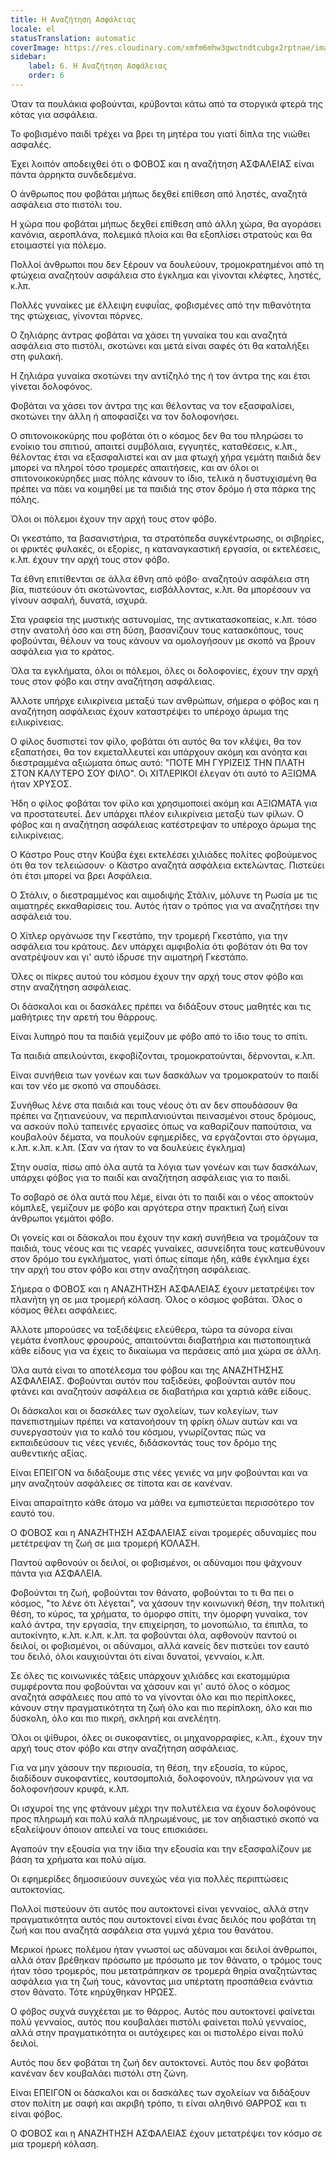 ```yaml
---
title: Η Αναζήτηση Ασφάλειας
locale: el
statusTranslation: automatic
coverImage: https://res.cloudinary.com/xmfm6mhw3gwctndtcubgx2rptnae/image/upload/v1740337243/small_cover_educacion_fundamental_a051170f1c.webp
sidebar:
    label: 6. Η Αναζήτηση Ασφάλειας
    order: 6
---
```

Όταν τα πουλάκια φοβούνται, κρύβονται κάτω από τα στοργικά φτερά της κότας για ασφάλεια.

Το φοβισμένο παιδί τρέχει να βρει τη μητέρα του γιατί δίπλα της νιώθει ασφαλές.

Έχει λοιπόν αποδειχθεί ότι ο ΦΟΒΟΣ και η αναζήτηση ΑΣΦΑΛΕΙΑΣ είναι πάντα άρρηκτα συνδεδεμένα.

Ο άνθρωπος που φοβάται μήπως δεχθεί επίθεση από ληστές, αναζητά ασφάλεια στο πιστόλι του.

Η χώρα που φοβάται μήπως δεχθεί επίθεση από άλλη χώρα, θα αγοράσει κανόνια, αεροπλάνα, πολεμικά πλοία και θα εξοπλίσει στρατούς και θα ετοιμαστεί για πόλεμο.

Πολλοί άνθρωποι που δεν ξέρουν να δουλεύουν, τρομοκρατημένοι από τη φτώχεια αναζητούν ασφάλεια στο έγκλημα και γίνονται κλέφτες, ληστές, κ.λπ.

Πολλές γυναίκες με έλλειψη ευφυΐας, φοβισμένες από την πιθανότητα της φτώχειας, γίνονται πόρνες.

Ο ζηλιάρης άντρας φοβάται να χάσει τη γυναίκα του και αναζητά ασφάλεια στο πιστόλι, σκοτώνει και μετά είναι σαφές ότι θα καταλήξει στη φυλακή.

Η ζηλιάρα γυναίκα σκοτώνει την αντίζηλό της ή τον άντρα της και έτσι γίνεται δολοφόνος.

Φοβάται να χάσει τον άντρα της και θέλοντας να τον εξασφαλίσει, σκοτώνει την άλλη ή αποφασίζει να τον δολοφονήσει.

Ο σπιτονοικοκύρης που φοβάται ότι ο κόσμος δεν θα του πληρώσει το ενοίκιο του σπιτιού, απαιτεί συμβόλαια, εγγυητές, καταθέσεις, κ.λπ., θέλοντας έτσι να εξασφαλιστεί και αν μια φτωχή χήρα γεμάτη παιδιά δεν μπορεί να πληροί τόσο τρομερές απαιτήσεις, και αν όλοι οι σπιτονοικοκύρηδες μιας πόλης κάνουν το ίδιο, τελικά η δυστυχισμένη θα πρέπει να πάει να κοιμηθεί με τα παιδιά της στον δρόμο ή στα πάρκα της πόλης.

Όλοι οι πόλεμοι έχουν την αρχή τους στον φόβο.

Οι γκεστάπο, τα βασανιστήρια, τα στρατόπεδα συγκέντρωσης, οι σιβηρίες, οι φρικτές φυλακές, οι εξορίες, η καταναγκαστική εργασία, οι εκτελέσεις, κ.λπ. έχουν την αρχή τους στον φόβο.

Τα έθνη επιτίθενται σε άλλα έθνη από φόβο· αναζητούν ασφάλεια στη βία, πιστεύουν ότι σκοτώνοντας, εισβάλλοντας, κ.λπ. θα μπορέσουν να γίνουν ασφαλή, δυνατά, ισχυρά.

Στα γραφεία της μυστικής αστυνομίας, της αντικατασκοπείας, κ.λπ. τόσο στην ανατολή όσο και στη δύση, βασανίζουν τους κατασκόπους, τους φοβούνται, θέλουν να τους κάνουν να ομολογήσουν με σκοπό να βρουν ασφάλεια για το κράτος.

Όλα τα εγκλήματα, όλοι οι πόλεμοι, όλες οι δολοφονίες, έχουν την αρχή τους στον φόβο και στην αναζήτηση ασφάλειας.

Άλλοτε υπήρχε ειλικρίνεια μεταξύ των ανθρώπων, σήμερα ο φόβος και η αναζήτηση ασφάλειας έχουν καταστρέψει το υπέροχο άρωμα της ειλικρίνειας.

Ο φίλος δυσπιστεί τον φίλο, φοβάται ότι αυτός θα τον κλέψει, θα τον εξαπατήσει, θα τον εκμεταλλευτεί και υπάρχουν ακόμη και ανόητα και διεστραμμένα αξιώματα όπως αυτό: "ΠΟΤΕ ΜΗ ΓΥΡΙΖΕΙΣ ΤΗΝ ΠΛΑΤΗ ΣΤΟΝ ΚΑΛΥΤΕΡΟ ΣΟΥ ΦΙΛΟ". Οι ΧΙΤΛΕΡΙΚΟΙ έλεγαν ότι αυτό το ΑΞΙΩΜΑ ήταν ΧΡΥΣΟΣ.

Ήδη ο φίλος φοβάται τον φίλο και χρησιμοποιεί ακόμη και ΑΞΙΩΜΑΤΑ για να προστατευτεί. Δεν υπάρχει πλέον ειλικρίνεια μεταξύ των φίλων. Ο φόβος και η αναζήτηση ασφάλειας κατέστρεψαν το υπέροχο άρωμα της ειλικρίνειας.

Ο Κάστρο Ρους στην Κούβα έχει εκτελέσει χιλιάδες πολίτες φοβούμενος ότι θα τον τελειώσουν· ο Κάστρο αναζητά ασφάλεια εκτελώντας. Πιστεύει ότι έτσι μπορεί να βρει Ασφάλεια.

Ο Στάλιν, ο διεστραμμένος και αιμοδιψής Στάλιν, μόλυνε τη Ρωσία με τις αιματηρές εκκαθαρίσεις του. Αυτός ήταν ο τρόπος για να αναζητήσει την ασφάλειά του.

Ο Χίτλερ οργάνωσε την Γκεστάπο, την τρομερή Γκεστάπο, για την ασφάλεια του κράτους. Δεν υπάρχει αμφιβολία ότι φοβόταν ότι θα τον ανατρέψουν και γι' αυτό ίδρυσε την αιματηρή Γκεστάπο.

Όλες οι πίκρες αυτού του κόσμου έχουν την αρχή τους στον φόβο και στην αναζήτηση ασφάλειας.

Οι δάσκαλοι και οι δασκάλες πρέπει να διδάξουν στους μαθητές και τις μαθήτριες την αρετή του θάρρους.

Είναι λυπηρό που τα παιδιά γεμίζουν με φόβο από το ίδιο τους το σπίτι.

Τα παιδιά απειλούνται, εκφοβίζονται, τρομοκρατούνται, δέρνονται, κ.λπ.

Είναι συνήθεια των γονέων και των δασκάλων να τρομοκρατούν το παιδί και τον νέο με σκοπό να σπουδάσει.

Συνήθως λένε στα παιδιά και τους νέους ότι αν δεν σπουδάσουν θα πρέπει να ζητιανεύουν, να περιπλανιούνται πεινασμένοι στους δρόμους, να ασκούν πολύ ταπεινές εργασίες όπως να καθαρίζουν παπούτσια, να κουβαλούν δέματα, να πουλούν εφημερίδες, να εργάζονται στο όργωμα, κ.λπ. κ.λπ. κ.λπ. (Σαν να ήταν το να δουλεύεις έγκλημα)

Στην ουσία, πίσω από όλα αυτά τα λόγια των γονέων και των δασκάλων, υπάρχει φόβος για το παιδί και αναζήτηση ασφάλειας για το παιδί.

Το σοβαρό σε όλα αυτά που λέμε, είναι ότι το παιδί και ο νέος αποκτούν κόμπλεξ, γεμίζουν με φόβο και αργότερα στην πρακτική ζωή είναι άνθρωποι γεμάτοι φόβο.

Οι γονείς και οι δάσκαλοι που έχουν την κακή συνήθεια να τρομάζουν τα παιδιά, τους νέους και τις νεαρές γυναίκες, ασυνείδητα τους κατευθύνουν στον δρόμο του εγκλήματος, γιατί όπως είπαμε ήδη, κάθε έγκλημα έχει την αρχή του στον φόβο και στην αναζήτηση ασφάλειας.

Σήμερα ο ΦΟΒΟΣ και η ΑΝΑΖΗΤΗΣΗ ΑΣΦΑΛΕΙΑΣ έχουν μετατρέψει τον πλανήτη γη σε μια τρομερή κόλαση. Όλος ο κόσμος φοβάται. Όλος ο κόσμος θέλει ασφάλειες.

Άλλοτε μπορούσες να ταξιδέψεις ελεύθερα, τώρα τα σύνορα είναι γεμάτα ένοπλους φρουρούς, απαιτούνται διαβατήρια και πιστοποιητικά κάθε είδους για να έχεις το δικαίωμα να περάσεις από μια χώρα σε άλλη.

Όλα αυτά είναι το αποτέλεσμα του φόβου και της ΑΝΑΖΗΤΗΣΗΣ ΑΣΦΑΛΕΙΑΣ. Φοβούνται αυτόν που ταξιδεύει, φοβούνται αυτόν που φτάνει και αναζητούν ασφάλεια σε διαβατήρια και χαρτιά κάθε είδους.

Οι δάσκαλοι και οι δασκάλες των σχολείων, των κολεγίων, των πανεπιστημίων πρέπει να κατανοήσουν τη φρίκη όλων αυτών και να συνεργαστούν για το καλό του κόσμου, γνωρίζοντας πώς να εκπαιδεύσουν τις νέες γενιές, διδάσκοντάς τους τον δρόμο της αυθεντικής αξίας.

Είναι ΕΠΕΙΓΟΝ να διδάξουμε στις νέες γενιές να μην φοβούνται και να μην αναζητούν ασφάλειες σε τίποτα και σε κανέναν.

Είναι απαραίτητο κάθε άτομο να μάθει να εμπιστεύεται περισσότερο τον εαυτό του.

Ο ΦΟΒΟΣ και η ΑΝΑΖΗΤΗΣΗ ΑΣΦΑΛΕΙΑΣ είναι τρομερές αδυναμίες που μετέτρεψαν τη ζωή σε μια τρομερή ΚΟΛΑΣΗ.

Παντού αφθονούν οι δειλοί, οι φοβισμένοι, οι αδύναμοι που ψάχνουν πάντα για ΑΣΦΑΛΕΙΑ.

Φοβούνται τη ζωή, φοβούνται τον θάνατο, φοβούνται το τι θα πει ο κόσμος, "το λένε ότι λέγεται", να χάσουν την κοινωνική θέση, την πολιτική θέση, το κύρος, τα χρήματα, το όμορφο σπίτι, την όμορφη γυναίκα, τον καλό άντρα, την εργασία, την επιχείρηση, το μονοπώλιο, τα έπιπλα, το αυτοκίνητο, κ.λπ. κ.λπ. κ.λπ. τα φοβούνται όλα, αφθονούν παντού οι δειλοί, οι φοβισμένοι, οι αδύναμοι, αλλά κανείς δεν πιστεύει τον εαυτό του δειλό, όλοι καυχιούνται ότι είναι δυνατοί, γενναίοι, κ.λπ.

Σε όλες τις κοινωνικές τάξεις υπάρχουν χιλιάδες και εκατομμύρια συμφέροντα που φοβούνται να χάσουν και γι' αυτό όλος ο κόσμος αναζητά ασφάλειες που από το να γίνονται όλο και πιο περίπλοκες, κάνουν στην πραγματικότητα τη ζωή όλο και πιο περίπλοκη, όλο και πιο δύσκολη, όλο και πιο πικρή, σκληρή και ανελέητη.

Όλοι οι ψίθυροι, όλες οι συκοφαντίες, οι μηχανορραφίες, κ.λπ., έχουν την αρχή τους στον φόβο και στην αναζήτηση ασφάλειας.

Για να μην χάσουν την περιουσία, τη θέση, την εξουσία, το κύρος, διαδίδουν συκοφαντίες, κουτσομπολιά, δολοφονούν, πληρώνουν για να δολοφονήσουν κρυφά, κ.λπ.

Οι ισχυροί της γης φτάνουν μέχρι την πολυτέλεια να έχουν δολοφόνους προς πληρωμή και πολύ καλά πληρωμένους, με τον αηδιαστικό σκοπό να εξαλείψουν όποιον απειλεί να τους επισκιάσει.

Αγαπούν την εξουσία για την ίδια την εξουσία και την εξασφαλίζουν με βάση τα χρήματα και πολύ αίμα.

Οι εφημερίδες δημοσιεύουν συνεχώς νέα για πολλές περιπτώσεις αυτοκτονίας.

Πολλοί πιστεύουν ότι αυτός που αυτοκτονεί είναι γενναίος, αλλά στην πραγματικότητα αυτός που αυτοκτονεί είναι ένας δειλός που φοβάται τη ζωή και που αναζητά ασφάλεια στα γυμνά χέρια του θανάτου.

Μερικοί ήρωες πολέμου ήταν γνωστοί ως αδύναμοι και δειλοί άνθρωποι, αλλά όταν βρέθηκαν πρόσωπο με πρόσωπο με τον θάνατο, ο τρόμος τους ήταν τόσο τρομερός, που μετατράπηκαν σε τρομερά θηρία αναζητώντας ασφάλεια για τη ζωή τους, κάνοντας μια υπέρτατη προσπάθεια ενάντια στον θάνατο. Τότε κηρύχθηκαν ΗΡΩΕΣ.

Ο φόβος συχνά συγχέεται με το θάρρος. Αυτός που αυτοκτονεί φαίνεται πολύ γενναίος, αυτός που κουβαλάει πιστόλι φαίνεται πολύ γενναίος, αλλά στην πραγματικότητα οι αυτόχειρες και οι πιστολέρο είναι πολύ δειλοί.

Αυτός που δεν φοβάται τη ζωή δεν αυτοκτονεί. Αυτός που δεν φοβάται κανέναν δεν κουβαλάει πιστόλι στη ζώνη.

Είναι ΕΠΕΙΓΟΝ οι δάσκαλοι και οι δασκάλες των σχολείων να διδάξουν στον πολίτη με σαφή και ακριβή τρόπο, τι είναι αληθινό ΘΑΡΡΟΣ και τι είναι φόβος.

Ο ΦΟΒΟΣ και η ΑΝΑΖΗΤΗΣΗ ΑΣΦΑΛΕΙΑΣ έχουν μετατρέψει τον κόσμο σε μια τρομερή κόλαση.

